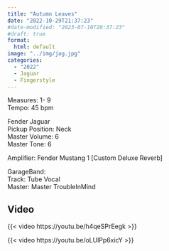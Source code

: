 ```yaml
---
title: "Autumn Leaves"
date: "2022-10-29T21:37:23"
#date-modified: "2023-07-10T20:37:23"
#draft: true
format: 
  html: default
image: "../img/jag.jpg"
categories:
  - "2022"
  - Jaguar
  - Fingerstyle
---
```


Measures: 1- 9\
Tempo: 45 bpm

Fender Jaguar\
Pickup Position: Neck\
Master Volume: 6\
Master Tone: 6\

Amplifier: Fender Mustang 1 \[Custom Deluxe Reverb\]

GarageBand:\
Track: Tube Vocal\
Master: Master TroubleInMind

## Video

{{< video https://youtu.be/h4qeSPrEegk >}}

{{< video https://youtu.be/oLUlPp6xicY >}}
